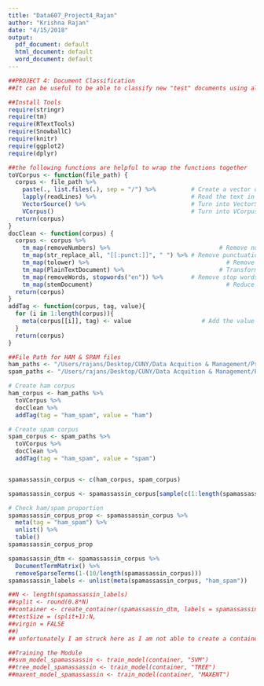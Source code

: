 ```yaml
---
title: "Data607_Project4_Rajan"
author: "Krishna Rajan"
date: "4/15/2018"
output:
  pdf_document: default
  html_document: default
  word_document: default
---
```

```r
##PROJECT 4: Document Classification
##It can be useful to be able to classify new "test" documents using already classified "training" documents.  A common example is using a corpus of labeled spam and ham (non-spam) e-mails to predict whether or not a new document is spam.  For this project, you can start with a spam/ham dataset, then predict the class of new documents (either withheld from the training dataset or from another source such as your own spam folder).   One example corpus:  https://spamassassin.apache.org/publiccorpus/

##Install Tools
require(stringr)
require(tm)
require(RTextTools) 
require(SnowballC)
require(knitr)
require(ggplot2)
require(dplyr)

##the following functions are helpful to wrap the functions together
toVCorpus <- function(file_path) {
  corpus <- file_path %>%                            
    paste(., list.files(.), sep = "/") %>%          # Create a vector of file paths 
    lapply(readLines) %>%                           # Read the text in each file
    VectorSource() %>%                              # Turn into VectorSource
    VCorpus()                                       # Turn into VCorpus
  return(corpus)
}
docClean <- function(corpus) {
  corpus <- corpus %>%
    tm_map(removeNumbers) %>%                               # Remove numbers
    tm_map(str_replace_all, "[[:punct:]]", " ") %>% # Remove punctuations 
    tm_map(tolower) %>%                                       # Remove upper cases
    tm_map(PlainTextDocument) %>%                           # Transform back to PlainTextDocument
    tm_map(removeWords, stopwords("en")) %>%        # Remove stop words
    tm_map(stemDocument)                                      # Reduce to stems
  return(corpus)
}
addTag <- function(corpus, tag, value){
  for (i in 1:length(corpus)){
    meta(corpus[[i]], tag) <- value                    # Add the value to the specified tag
  }
  return(corpus)
}

##File Path for HAM & SPAM files
ham_paths <- "/Users/rajans/Desktop/CUNY/Data Acquition & Management/Project 4/HAM"
spam_paths <- "/Users/rajans/Desktop/CUNY/Data Acquition & Management/Project 4/SPAM"

# Create ham corpus
ham_corpus <- ham_paths %>%
  toVCorpus %>%
  docClean %>%
  addTag(tag = "ham_spam", value = "ham")

# Create spam corpus
spam_corpus <- spam_paths %>%
  toVCorpus %>%
  docClean %>%
  addTag(tag = "ham_spam", value = "spam")


spamassassin_corpus <- c(ham_corpus, spam_corpus)

spamassassin_corpus <- spamassassin_corpus[sample(c(1:length(spamassassin_corpus)))]

# Check ham/spam proportion
spamassassin_corpus_prop <- spamassassin_corpus %>%
  meta(tag = "ham_spam") %>%
  unlist() %>%
  table() 
spamassassin_corpus_prop

spamassassin_dtm <- spamassassin_corpus %>% 
  DocumentTermMatrix() %>% 
  removeSparseTerms(1-(10/length(spamassassin_corpus)))
spamassassin_labels <- unlist(meta(spamassassin_corpus, "ham_spam"))

##N <- length(spamassassin_labels)
##split <- round(0.8*N) 
##container <- create_container(spamassassin_dtm, labels = spamassassin_labels,trainSize = 1:split,
##testSize = (split+1):N,
##virgin = FALSE
##)
## unfortunately I am struck here as I am not able to create a container (getting an error message) and I need to stop the process here.

##Training the Module
##svm_model_spamassassin <- train_model(container, "SVM")
##tree_model_spamassassin <- train_model(container, "TREE")
##maxent_model_spamassassin <- train_model(container, "MAXENT") 
```


